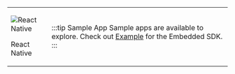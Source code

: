 
<table class='logoTable'>
<tr class='logoTr'>
<td class='logoTdLeft'>

![React Native](@site/static/img/logo-reactnative.svg)

React Native

</td>
<td class='logoTdRight'>

:::tip Sample App
Sample apps are available to explore. Check out [Example](https://github.com/gobeyondidentity/bi-sdk-react-native/tree/main/example) for the Embedded SDK.
:::

</td>
</tr>
</table>
